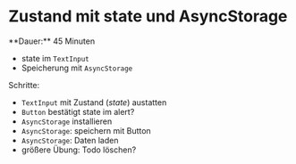
# Zustand mit state und AsyncStorage

<Callout>
  **Dauer:** 45 Minuten

  - state im `TextInput`
  - Speicherung mit `AsyncStorage`
</Callout>

Schritte:

- `TextInput` mit Zustand (_state_) austatten
- `Button` bestätigt state im alert?
- `AsyncStorage` installieren
- `AsyncStorage`: speichern mit Button
- `AsyncStorage`: Daten laden
- größere Übung: Todo löschen?
